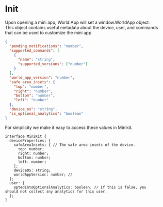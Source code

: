 # Init

Upon opening a mini app, World App will set a window.WorldApp object. This object contains useful metadata about the device, user, and commands that can be used to customize the mini app.

```json {{ title: 'window.WorldApp' }}
{
  "pending_notifications": "number",
  "supported_commands": [
    {
      "name": "string",
      "supported_versions": ["number"]
    }
  ],
  "world_app_version": "number",
  "safe_area_insets": {
    "top": "number",
    "right": "number",
    "bottom": "number",
    "left": "number"
  },
  "device_os": "string",
  "is_optional_analytics": "boolean"
}
```

For simplicity we make it easy to access these values in Minikit.

```tsx {{ title: 'app/page.tsx' }}
interface MiniKit {
  deviceProperties: {
    safeAreaInsets: { // The safe area insets of the device.
      top: number;
      right: number;
      bottom: number;
      left: number;
    };
    deviceOS: string;
    worldAppVersion: number; // 
  };
  user: {
    optedIntoOptionalAnalytics: boolean; // If this is false, you should not collect any analytics for this user.
  };
}
```


